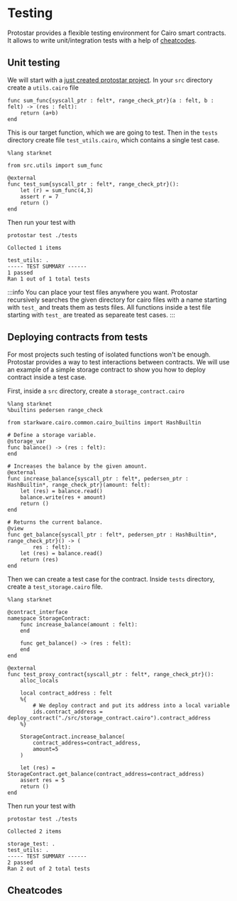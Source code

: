 # Testing
Protostar provides a flexible testing environment for Cairo smart contracts. 
It allows to write unit/integration tests with a help of [cheatcodes](#cheatcodes).

## Unit testing
We will start with a [just created protostar project](/docs/tutorials/init).
In your `src` directory create a `utils.cairo` file
```code title="src/utils.cairo"
func sum_func{syscall_ptr : felt*, range_check_ptr}(a : felt, b : felt) -> (res : felt):
    return (a+b)
end
```
This is our target function, which we are going to test.
Then in the `tests` directory create file `test_utils.cairo`, which contains a single test case.
```code title="src/test_utils.cairo"
%lang starknet

from src.utils import sum_func

@external
func test_sum{syscall_ptr : felt*, range_check_ptr}():
    let (r) = sum_func(4,3)
    assert r = 7
    return ()
end
```

Then run your test with
```
protostar test ./tests
```

```console title="expected result"
Collected 1 items

test_utils: .
----- TEST SUMMARY ------
1 passed
Ran 1 out of 1 total tests
```

:::info
You can place your test files anywhere you want. Protostar recursively searches 
the given directory for cairo files with a name starting with `test_` and treats them as tests files. 
All functions inside a test file starting with `test_` are treated as separeate test cases.
:::

## Deploying contracts from tests

For most projects such testing of isolated functions won't be enough. Protostar provides a way to test interactions between contracts.
We will use an example of a simple storage contract to show you how to deploy contract inside a test case.

First, inside a `src` directory, create a `storage_contract.cairo`
```code title="src/storage_contract.cairo"
%lang starknet
%builtins pedersen range_check

from starkware.cairo.common.cairo_builtins import HashBuiltin

# Define a storage variable.
@storage_var
func balance() -> (res : felt):
end

# Increases the balance by the given amount.
@external
func increase_balance{syscall_ptr : felt*, pedersen_ptr : HashBuiltin*, range_check_ptr}(amount: felt):
    let (res) = balance.read()
    balance.write(res + amount)
    return ()
end

# Returns the current balance.
@view
func get_balance{syscall_ptr : felt*, pedersen_ptr : HashBuiltin*, range_check_ptr}() -> (
        res : felt):
    let (res) = balance.read()
    return (res)
end
```
Then we can create a test case for the contract.
Inside `tests` directory, create a `test_storage.cairo` file.
```code title="tests/test_storage.cairo"
%lang starknet

@contract_interface
namespace StorageContract:
    func increase_balance(amount : felt):
    end

    func get_balance() -> (res : felt):
    end
end

@external
func test_proxy_contract{syscall_ptr : felt*, range_check_ptr}():
    alloc_locals

    local contract_address : felt
    %{
        # We deploy contract and put its address into a local variable
        ids.contract_address = deploy_contract("./src/storage_contract.cairo").contract_address 
    %}

    StorageContract.increase_balance(
        contract_address=contract_address,
        amount=5
    )

    let (res) = StorageContract.get_balance(contract_address=contract_address)
    assert res = 5
    return ()
end
```

Then run your test with
```
protostar test ./tests
```

```console title="expected result"
Collected 2 items

storage_test: .
test_utils: .
----- TEST SUMMARY ------
2 passed
Ran 2 out of 2 total tests
```

## Cheatcodes
